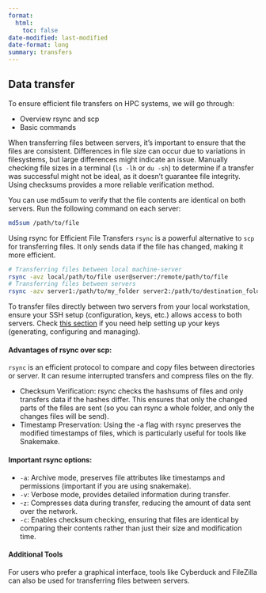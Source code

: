 ```yaml
---
format: 
  html:
    toc: false
date-modified: last-modified
date-format: long
summary: transfers
---
```


## Data transfer

To ensure efficient file transfers on HPC systems, we will go through: 

- Overview rsync and scp
- Basic commands

When transferring files between servers, it's important to ensure that the files are consistent. Differences in file size can occur due to variations in filesystems, but large differences might indicate an issue. Manually checking file sizes in a terminal (`ls -lh` or `du -sh`) to determine if a transfer was successful might not be ideal, as it doesn't guarantee file integrity. Using checksums provides a more reliable verification method.

You can use md5sum to verify that the file contents are identical on both servers. Run the following command on each server:

```.bash 
md5sum /path/to/file
```

Using rsync for Efficient File Transfers
`rsync` is a powerful alternative to `scp` for transferring files. It only sends data if the file has changed, making it more efficient. 


```.bash
# Transferring files between local machine-server
rsync -avz local/path/to/file user@server:/remote/path/to/file
# Transferring files between servers
rsync -azv server1:/path/to/my_folder server2:/path/to/destination_folder
```

:::{.callout-note}
To transfer files directly between two servers from your local workstation, ensure your SSH setup (configuration, keys, etc.) allows access to both servers. Check [this section](./ssh_keys.qmd) if you need help setting up your keys (generating, configuring and managing). 
:::

#### Advantages of rsync over scp:
`rsync` is an efficient protocol to compare and copy files between directories or server. It can resume interrupted transfers and compress files on the fly. 

- Checksum Verification: rsync checks the hashsums of files and only transfers data if the hashes differ. This ensures that only the changed parts of the files are sent  (so you can rsync a whole folder, and only the changes files will be send).
- Timestamp Preservation: Using the -a flag with rsync preserves the modified timestamps of files, which is particularly useful for tools like Snakemake.

#### Important rsync options:

- `-a`: Archive mode, preserves file attributes like timestamps and permissions (important if you are using snakemake).
- `-v`: Verbose mode, provides detailed information during transfer.
- -`z`: Compresses data during transfer, reducing the amount of data sent over the network.
- `-c`: Enables checksum checking, ensuring that files are identical by comparing their contents rather than just their size and modification time.
	
#### Additional Tools

For users who prefer a graphical interface, tools like Cyberduck and FileZilla can also be used for transferring files between servers.

